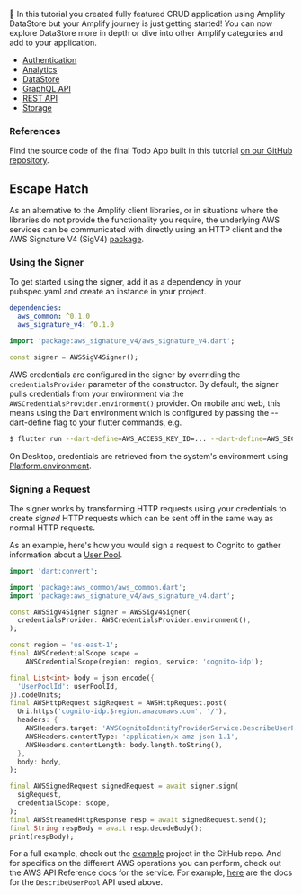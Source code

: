 👏  In this tutorial you created fully featured CRUD application using Amplify DataStore but your Amplify journey is just getting started! You can now explore DataStore more in depth or dive into other Amplify categories and add to your application.

- [Authentication](/lib/auth/getting-started)
- [Analytics](/lib/analytics/getting-started)
- [DataStore](/lib/datastore/getting-started)
- [GraphQL API](/lib/graphqlapi/getting-started)
- [REST API](/lib/restapi/getting-started)
- [Storage](/lib/storage/getting-started)

### References

Find the source code of the final Todo App built in this tutorial [on our GitHub repository](https://github.com/cshfang/amplify-flutter-datastore-starter/tree/main/amplified_todo).

## Escape Hatch

As an alternative to the Amplify client libraries, or in situations where the libraries do not provide the functionality you require, 
the underlying AWS services can be communicated with directly using an HTTP client and the AWS Signature V4 (SigV4) [package](https://pub.dev/packages/aws_signature_v4).

### Using the Signer

To get started using the signer, add it as a dependency in your pubspec.yaml and create an instance in your project.

```yaml
dependencies:
  aws_common: ^0.1.0
  aws_signature_v4: ^0.1.0
```

```dart
import 'package:aws_signature_v4/aws_signature_v4.dart';

const signer = AWSSigV4Signer();
```

AWS credentials are configured in the signer by overriding the `credentialsProvider` parameter of the constructor. By default, the signer 
pulls credentials from your environment via the `AWSCredentialsProvider.environment()` provider. On mobile and web, this means using 
the Dart environment which is configured by passing the --dart-define flag to your flutter commands, e.g.

```sh
$ flutter run --dart-define=AWS_ACCESS_KEY_ID=... --dart-define=AWS_SECRET_ACCESS_KEY=...
```

On Desktop, credentials are retrieved from the system's environment using [Platform.environment](https://api.dart.dev/stable/dart-io/Platform/environment.html).

### Signing a Request

The signer works by transforming HTTP requests using your credentials to create _signed_ HTTP requests which can be sent off in the
same way as normal HTTP requests.

As an example, here's how you would sign a request to Cognito to gather information about a [User Pool](https://docs.aws.amazon.com/cognito/latest/developerguide/cognito-user-identity-pools.html).

```dart
import 'dart:convert';

import 'package:aws_common/aws_common.dart';
import 'package:aws_signature_v4/aws_signature_v4.dart';

const AWSSigV4Signer signer = AWSSigV4Signer(
  credentialsProvider: AWSCredentialsProvider.environment(),
);

const region = 'us-east-1';
final AWSCredentialScope scope =
    AWSCredentialScope(region: region, service: 'cognito-idp');

final List<int> body = json.encode({
  'UserPoolId': userPoolId,
}).codeUnits;
final AWSHttpRequest sigRequest = AWSHttpRequest.post(
  Uri.https('cognito-idp.$region.amazonaws.com', '/'),
  headers: {
    AWSHeaders.target: 'AWSCognitoIdentityProviderService.DescribeUserPool',
    AWSHeaders.contentType: 'application/x-amz-json-1.1',
    AWSHeaders.contentLength: body.length.toString(),
  },
  body: body,
);

final AWSSignedRequest signedRequest = await signer.sign(
  sigRequest,
  credentialScope: scope,
);
final AWSStreamedHttpResponse resp = await signedRequest.send();
final String respBody = await resp.decodeBody();
print(respBody);
```

For a full example, check out the [example](https://github.com/aws-amplify/amplify-flutter/tree/main/packages/aws_signature_v4/example) project in the GitHub repo. 
And for specifics on the different AWS operations you can perform, check out the AWS API Reference docs for the service. For example, 
[here](https://docs.aws.amazon.com/cognito-user-identity-pools/latest/APIReference/API_DescribeUserPool.html) are the docs for the `DescribeUserPool` API used above.
